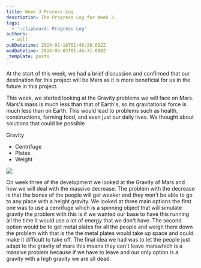 ```yaml
---
title: Week 3 Process Log
description: The Progress Log for Week 3.
tags:
  - ':clipboard: Progress Log'
authors:
  - will
pubDatetime: 2024-02-16T01:48:20.692Z
modDatetime: 2024-04-03T01:46:31.098Z
_template: posts
---
```


At the start of this week, we had a brief discussion and confirmed that our destination for this project will be Mars as it is more beneficial for us in the future in this project.

This week, we started looking at the Gravity problems we will face on Mars. Mars's mass is much less than that of Earth's, so its gravitational force is much less than on Earth. This would lead to problems such as health, constructions, farming food, and even just our daily lives. We thought about solutions that could be possible 

Gravity

* Centrifuge
* Plates
* Weight

![](</assets/images/MAP OF GRAVITY.png>)

On week three of the development we looked at the Gravity of Mars and how we will deal with the massive decrease. The problem with the decrease is that the bones of the people will get weaker and they won't be able to go to any place with a height gravity. We looked at three main options the first one was to use a cenrifuge which is a spinning object that will simulate gravity the problem with this is if we wanted our base to have this running all the time it would use a lot of energy that we don't have. The second option would be to get metal plates for all the people and weigh them down the problem with that is the the metal plates would take up space and could make it difficult to take off. The final idea we had was to let the people just adapt to the gravity of mars this means they can't leave  marswhich is a massive problem because if we have to leave and our only option is a gravity with a high gravity we are all dead.
